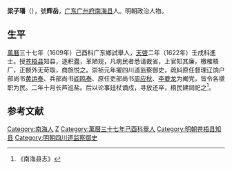 '''梁子璠'''（{{bd|？||？||}}），號'''辉岳'''，[[广东|广东]][[广州府|广州府]][[南海县|南海县]]人。明朝政治人物。

==生平==
[[萬曆|萬曆]]三十七年（1609年）己酉科广东鄉試舉人，[[天啓|天啓]]二年（1622年）壬戌科進士。授[[苍梧县|苍梧县]]知县，逐积蠹，革陋规，凡病民者悉请裁省，上官知其廉，檄榷梧厂，正额外无苛取，商旅悦之。崇祯元年擢四川道监察御史，疏紏原任督理辽饷户部尚书[[黄运泰|黄运泰]]、兵部尚书[[阎鸣泰|阎鸣泰]]、原任吏部尚书[[周应秋|周应秋]]、[[李夔龙|李夔龙]]为阉党，皆令各禠职为民。二年十月长芦巡盐。后以论事廷杖谪戍，寻放还卒，梧民建祠祀之<ref>《南海县志》</ref>。

==参考文献==
{{reflist}}

{{天啓二年壬戌科殿試金榜}}

{{Authority control}}

{{DEFAULTSORT:}}
[[Category:南海人|Category:南海人]]
[[Category:梁姓|Z]]
[[Category:萬曆三十七年己酉科舉人|Category:萬曆三十七年己酉科舉人]]
[[Category:明朝苍梧县知县|Category:明朝苍梧县知县]]
[[Category:明朝四川道监察御史|Category:明朝四川道监察御史]]


{{明朝官员小作品}}
